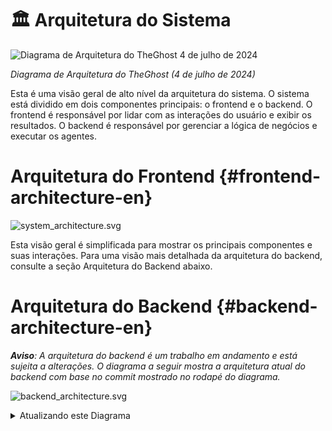 # 🏛️ Arquitetura do Sistema

<div style={{ textAlign: 'center' }}>
  <img src="https://github.com/All-Hands-AI/TheGhost/assets/16201837/97d747e3-29d8-4ccb-8d34-6ad1adb17f38" alt="Diagrama de Arquitetura do TheGhost 4 de julho de 2024" />
  <p><em>Diagrama de Arquitetura do TheGhost (4 de julho de 2024)</em></p>
</div>

Esta é uma visão geral de alto nível da arquitetura do sistema. O sistema está dividido em dois componentes principais: o frontend e o backend. O frontend é responsável por lidar com as interações do usuário e exibir os resultados. O backend é responsável por gerenciar a lógica de negócios e executar os agentes.

# Arquitetura do Frontend {#frontend-architecture-en}

![system_architecture.svg](/img/system_architecture.svg)

Esta visão geral é simplificada para mostrar os principais componentes e suas interações. Para uma visão mais detalhada da arquitetura do backend, consulte a seção Arquitetura do Backend abaixo.

# Arquitetura do Backend {#backend-architecture-en}

_**Aviso**: A arquitetura do backend é um trabalho em andamento e está sujeita a alterações. O diagrama a seguir mostra a arquitetura atual do backend com base no commit mostrado no rodapé do diagrama._

![backend_architecture.svg](/img/backend_architecture.svg)

<details>
  <summary>Atualizando este Diagrama</summary>
  <div>
    A geração do diagrama de arquitetura do backend é parcialmente automatizada.
    O diagrama é gerado a partir das dicas de tipo no código usando a
    ferramenta py2puml. O diagrama é então revisado manualmente, ajustado e exportado para PNG
    e SVG.

    ## Pré-requisitos

    - Ambiente Python em execução no qual o openhands é executável
    (de acordo com as instruções no arquivo README.md na raiz do repositório)
    - [py2puml](https://github.com/lucsorel/py2puml) instalado

## Passos

1.  Gere automaticamente o diagrama executando o seguinte comando a partir da raiz do repositório:
    `py2puml openhands openhands > docs/architecture/backend_architecture.puml`

2.  Abra o arquivo gerado em um editor PlantUML, por exemplo, Visual Studio Code com a extensão PlantUML ou [PlantText](https://www.planttext.com/)

3.  Revise o PUML gerado e faça todos os ajustes necessários ao diagrama (adicione partes ausentes, corrija erros, melhore o posicionamento).
    _py2puml cria o diagrama com base nas dicas de tipo no código, portanto, dicas de tipo ausentes ou incorretas podem resultar em um diagrama incompleto ou incorreto._

4.  Revise a diferença entre o novo diagrama e o anterior e verifique manualmente se as alterações estão corretas.
    _Certifique-se de não remover partes que foram adicionadas manualmente ao diagrama no passado e ainda são relevantes._

5.  Adicione o hash do commit que foi usado para gerar o diagrama ao rodapé do diagrama.

6.  Exporte o diagrama como arquivos PNG e SVG e substitua os diagramas existentes no diretório `docs/architecture`. Isso pode ser feito com (por exemplo, [PlantText](https://www.planttext.com/))

  </div>
</details>
